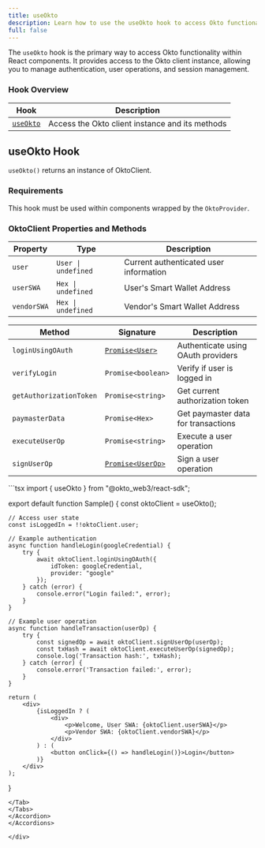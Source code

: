```yaml
---
title: useOkto
description: Learn how to use the useOkto hook to access Okto functionality in React components
full: false
---
```



The `useOkto` hook is the primary way to access Okto functionality within React components. It provides access to the Okto client instance, allowing you to manage authentication, user operations, and session management.

### Hook Overview

| Hook | Description |
|------|-------------|
| [`useOkto`](#useokto-hook) | Access the Okto client instance and its methods |

<div className="method-box">

## useOkto Hook

`useOkto()` returns an instance of OktoClient.

### Requirements

This hook must be used within components wrapped by the `OktoProvider`.

### OktoClient Properties and Methods

<Callout title="OktoClient Interface">

| Property | Type | Description |
|----------|------|-------------|
| `user`            | `User \| undefined` | Current authenticated user information |
| `userSWA`               | `Hex \| undefined` | User's Smart Wallet Address |
| `vendorSWA`            | `Hex \| undefined` | Vendor's Smart Wallet Address |

| Method | Signature | Description |
|--------|-----------|-------------|
| `loginUsingOAuth` | [`Promise<User>`](/docs/react-sdk/technical-reference#models) | Authenticate using OAuth providers |
| `verifyLogin` | `Promise<boolean>` | Verify if user is logged in |
| `getAuthorizationToken` | `Promise<string>` | Get current authorization token |
| `paymasterData` | `Promise<Hex>` | Get paymaster data for transactions |
| `executeUserOp` | `Promise<string>` | Execute a user operation |
| `signUserOp` | [`Promise<UserOp>`](/docs/react-sdk/technical-reference#models) | Sign a user operation |

</Callout>

<Accordions>
<Accordion title="Example">
<Tabs items={['TypeScript']}>
<Tab value="TypeScript">
```tsx
import { useOkto } from "@okto_web3/react-sdk";

export default function Sample() {
    const oktoClient = useOkto();
    
    // Access user state
    const isLoggedIn = !!oktoClient.user;
    
    // Example authentication
    async function handleLogin(googleCredential) {
        try {
            await oktoClient.loginUsingOAuth({
                idToken: googleCredential,
                provider: "google"
            });
        } catch (error) {
            console.error("Login failed:", error);
        }
    }

    // Example user operation
    async function handleTransaction(userOp) {
        try {
            const signedOp = await oktoClient.signUserOp(userOp);
            const txHash = await oktoClient.executeUserOp(signedOp);
            console.log('Transaction hash:', txHash);
        } catch (error) {
            console.error('Transaction failed:', error);
        }
    }

    return (
        <div>
            {isLoggedIn ? (
                <div>
                    <p>Welcome, User SWA: {oktoClient.userSWA}</p>
                    <p>Vendor SWA: {oktoClient.vendorSWA}</p>
                </div>
            ) : (
                <button onClick={() => handleLogin()}>Login</button>
            )}
        </div>
    );
}
```
</Tab>
</Tabs>
</Accordion>
</Accordions>

</div>
